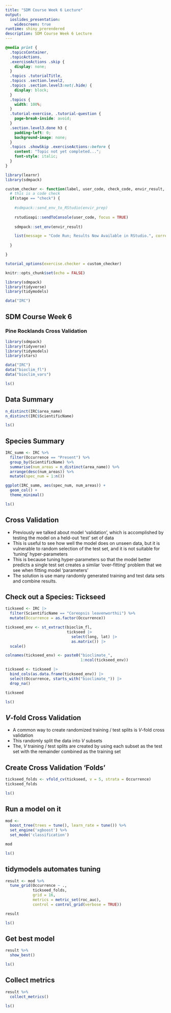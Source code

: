 ```yaml
---
title: "SDM Course Week 6 Lecture"
output: 
  ioslides_presentation:
    widescreen: true
runtime: shiny_prerendered
description: SDM Course Week 6 Lecture
---
```


```css
@media print {
  .topicsContainer,
  .topicActions,
  .exerciseActions .skip {
    display: none;
  }
  .topics .tutorialTitle,
  .topics .section.level2,
  .topics .section.level3:not(.hide) {
    display: block;
  }
  .topics {
    width: 100%;
  }
  .tutorial-exercise, .tutorial-question {
    page-break-inside: avoid;
  }
  .section.level3.done h3 {
    padding-left: 0;
    background-image: none;
  }
  .topics .showSkip .exerciseActions::before {
    content: "Topic not yet completed...";
    font-style: italic;
  }
}
```

```r
library(learnr)
library(sdmpack)

custom_checker <- function(label, user_code, check_code, envir_result, evaluate_result, envir_prep, last_value, stage, ...) {
  # this is a code check
  if(stage == "check") {
    
    #sdmpack::send_env_to_RStudio(envir_prep)
    
    rstudioapi::sendToConsole(user_code, focus = TRUE)
    
    sdmpack::set_env(envir_result)

    list(message = "Code Run; Results Now Available in RStudio.", correct = TRUE, type = "success", location = "append")
    
  }

}

tutorial_options(exercise.checker = custom_checker)

knitr::opts_chunk$set(echo = FALSE)
```

```r
library(sdmpack)
library(tidyverse)
library(tidymodels)

data("IRC")


```

## SDM Course Week 6

### Pine Rocklands Cross Validation

```r

library(sdmpack)
library(tidyverse)
library(tidymodels)
library(stars)

data("IRC")
data("bioclim_fl")
data("bioclim_vars")

```

```r
ls()
```

## Data Summary

```r
n_distinct(IRC$area_name)
n_distinct(IRC$ScientificName)
```

```r
ls()
```

## Species Summary

```r
IRC_summ <- IRC %>%
  filter(Occurrence == "Present") %>%
  group_by(ScientificName) %>%
  summarise(num_areas = n_distinct(area_name)) %>%
  arrange(desc(num_areas)) %>%
  mutate(spec_num = 1:n())

ggplot(IRC_summ, aes(spec_num, num_areas)) +
  geom_col() +
  theme_minimal()

```

```r
ls()
```

## Cross Validation

- Previously we talked about model 'validation', which is accomplished by testing the model on a held-out 'test' set of data
- This is useful to see how well the model does on unseen data, but it is vulnerable to random selection of the test set, and it is not suitable for 'tuning' hyper-parameters
- This is because tuning hyper-parameters so that the model better predicts a single test set creates a similar 'over-fitting' problem that we see when fitting model 'parameters'
- The solution is use many randomly generated training and test data sets and combine results.

## Check out a Species: Tickseed

```r

tickseed <- IRC |>
  filter(ScientificName == "Coreopsis leavenworthii") %>%
  mutate(Occurrence = as.factor(Occurrence))

tickseed_env <- st_extract(bioclim_fl,
                           tickseed |>
                             select(long, lat) |>
                             as.matrix()) |>
  scale()

colnames(tickseed_env) <- paste0("bioclimate_", 
                                 1:ncol(tickseed_env))

tickseed <- tickseed |>
  bind_cols(as.data.frame(tickseed_env)) |>
  select(Occurrence, starts_with("bioclimate_")) |>
  drop_na()

tickseed

```

```r
ls()
```

## *V*-fold Cross Validation

- A common way to create randomized training / test splits is *V*-fold cross validation
- This randomly split the data into *V* subsets
- The, *V* training / test splits are created by using each subset as the test set with the remainder combined as the training set

## Create Cross Validation 'Folds'

```r
tickseed_folds <- vfold_cv(tickseed, v = 5, strata = Occurrence)
tickseed_folds
```

```r
ls()
```

## Run a model on it

```r
mod <-
  boost_tree(trees = tune(), learn_rate = tune()) %>%
  set_engine('xgboost') %>%
  set_mode('classification')

mod

```

```r
ls()
```

## tidymodels automates tuning

```r
result <- mod %>%
  tune_grid(Occurrence ~ .,
            tickseed_folds,
            grid = 16,
            metrics = metric_set(roc_auc),
            control = control_grid(verbose = TRUE))

result
```

```r
ls()
```


## Get best model

```r
result %>%
  show_best()
```

```r
ls()
```

## Collect metrics

```r
result %>%
  collect_metrics() 
```

```r
ls()
```
